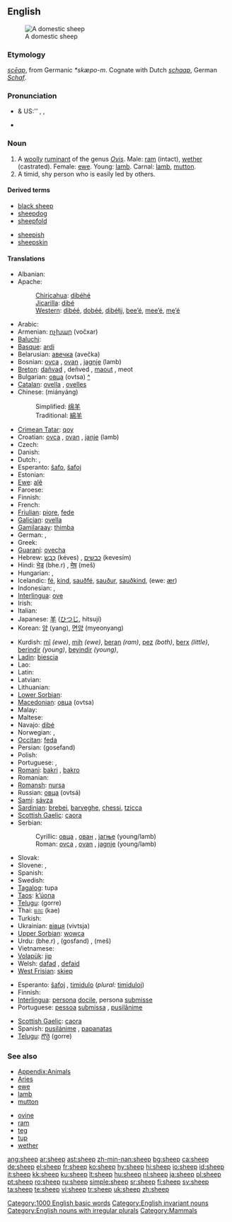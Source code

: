 {{wikipedia|dab=sheep (disambiguation)|sheep}}
==English==
[[Image:Ovis orientalis aries 'Skudde' (aka).jpg|thumb|A domestic sheep]]

===Etymology===
{{etyl|ang}} ''[[sceap|scēap]]'', from Germanic ''*skæpo-m''.  Cognate with Dutch ''[[schaap]]'', German ''[[Schaf]]''.

===Pronunciation===
* {{a|RP}} & US:'' {{enPR|shēp}}, {{IPA|/ʃiːp/}}, {{SAMPA|/Si:p/}}
* {{audio|en-us-sheep.ogg|Audio (US)}}
*: {{IPAchar|[[Rhymes:English:-iːp|Rhymes: -iːp]]}}

===Noun===
{{wikipedia}}
{{en-noun|sheep}}

# A [[woolly]] [[ruminant]] of the genus ''[[Ovis]]''. Male: [[ram]] (intact), [[wether]] (castrated). Female: [[ewe]]. Young: [[lamb]]. Carnal: [[lamb]], [[mutton]].
# A timid, shy person who is easily led by others.

====Derived terms====
{{top2}}
* [[black sheep]]
* [[sheepdog]]
* [[sheepfold]]
{{mid2}}
* [[sheepish]]
* [[sheepskin]]
{{bottom}}

====Translations====
{{trans-top|animal}}
* Albanian: {{t-|sq|dele|xs=Albanian}}
* Apache:
*: [[Chiricahua]]: [[dibéhé]]
*: [[Jicarilla]]: [[dibé]]
*: [[Western Apache|Western]]: [[dibéé]], [[dobéé]], [[dibéłįį]], [[bee’é]], [[mee’é]], [[mę’é]]
* Arabic: {{Arab|[[خروف]]}} {{IPAchar|(xarūf)}} {{m}}
* Armenian: [[ոչխար]] (vočxar)
* [[Baluchi]]: {{Arab|[[میش]]}} {{IPAchar|(mēš)}}
* [[Basque]]: [[ardi]]
* Belarusian: [[авечка]] (avečka) {{f}}
* Bosnian: [[ovca]] {{f}}, [[ovan]] {{m}}, [[jagnje]] {{n}} (lamb)
* [[Breton]]: [[dañvad]] {{m}}, deñved {{p}}, [[maout]] {{m}}, meot {{p}}
* Bulgarian: [[овца]] (ovtsa) {{f}} [[:bg:овца|^]]
* [[Catalan]]: [[ovella]] {{f}}, [[ovelles]] {{p}}
* Chinese: (miányáng)
*: Simplified: [[绵羊]]
*: Traditional: [[綿羊]]
* [[Crimean Tatar]]: [[qoy]]
* Croatian: [[ovca]] {{f}}, [[ovan]] {{m}}, [[janje]] {{n}} (lamb)
* Czech: {{t-|cs|ovce}}
* Danish: {{t+|da|får|n}}
* Dutch: {{t+|nl|schaap|n}}, {{t+|nl|schapen|p}}
* Esperanto: [[ŝafo]], [[ŝafoj]] {{p}}
* Estonian: {{t+|et|lammas}}
* [[Ewe]]: [[alẽ]]
* Faroese: {{t+|fo|seyður|xs=Faroese}}
* Finnish: {{t+|fi|lammas}}
* French: {{t+|fr|mouton|m}}
* [[Friulian]]: [[piore]], [[fede]]
* [[Galician]]: [[ovella]]
* [[Gamilaraay]]: [[thimba]]
* German: {{t+|de|Schaf|n}}, {{t-|de|Schafe|p}}
* Greek: {{t+|el|πρόβατο|n|tr=próvato|sc=Grek}}
* [[Guaraní]]: [[ovecha]]
* Hebrew: [[כבש|כֶּבֶשׂ]] (kéves) {{m}}, [[כבשים]] (kevesím) {{p}}
* Hindi: [[भेड़]] (bhe.r) {{f}}, [[मेष]] (meš) {{m}}
* Hungarian: {{t+|hu|juh}}, {{t+|hu|birka}}
* Icelandic: [[fé]], [[kind]], [[sauðfé]], [[sauður]], [[sauðkind]], (ewe: [[ær]])
* Indonesian: {{t+|id|domba|xs=Indonesian}}, {{t+|id|biri-biri|xs=Indonesian}}
* [[Interlingua]]: [[ove]]
* Irish: {{t+|ga|caora|xs=Irish}}
* Italian: {{t+|it|pecora|f}}
* Japanese: [[羊]] ([[ひつじ]], hitsují)
* Korean: [[양]] (yang), [[면양]] (myeonyang)
{{trans-mid}}
* Kurdish: [[mî]] ''(ewe)'', [[mih]] ''(ewe)'', [[beran]] ''(ram)'', [[pez]] ''(both)'', [[berx]] ''(little)'', [[berindir]] ''(young)'', [[beyindir]] ''(young)'', {{KUchar|[[مه‌ڕ]]}}
* [[Ladin]]: [[biescia]]
* Lao: {{t-|lo|ແກະ|tr=kë'|sc=Laoo|xs=Lao}}
* Latin: {{t-|la|ovis|f}}
* Latvian: {{t-|lv|aita|xs=Latvian}}
* Lithuanian: {{t+|lt|avis|xs=Lithuanian}}
* [[Lower Sorbian]]: {{tø|dsb|wójca|f|xs=Lower Sorbian}}
* [[Macedonian]]: [[овца]] (ovtsa) {{f}}
* Malay: {{t-|ms|kambing biri biri|xs=Malay}}
* Maltese: {{t-|mt|nagħġa|xs=Maltese}}
* Navajo: [[dibé]]
* Norwegian: {{t+|no|sau|m}}, {{t-|no|får|n}}
* [[Occitan]]: [[feda]] {{f}}
* Persian: {{fa-Arab|[[گوسفند]]}} (gosefand)
* Polish: {{t+|pl|owca|f}}
* Portuguese: {{t+|pt|carneiro|m}}, {{t+|pt|ovelha|f}}
* [[Romani]]: [[bakri]] {{f}}, [[bakro]] {{m}}
* Romanian: {{t+|ro|oaie}}
* [[Romansh]]: [[nursa]]
* Russian: [[овца#Russian|овца]] (ovtsá) {{f}}
* [[Sami]]: [[sávza]]
* [[Sardinian]]: [[brebei]], [[barveghe]], [[chessi]], [[tzicca]]
* [[Scottish Gaelic]]: [[caora]] {{f}}
* Serbian:
*: Cyrillic: [[овца]] {{f}}, [[ован]] {{m}}, [[јагње]] {{n}} (young/lamb)
*: Roman: [[ovca]] {{f}}, [[ovan]] {{m}}, [[jagnje]] {{n}} (young/lamb)
* Slovak: {{t-|sk|ovca|f}}
* Slovene: {{t+|sl|ovca|f}}, {{t+|sl|oven|m}}
* Spanish: {{t+|es|oveja|f}}
* Swedish: {{t+|sv|får|n}}
* [[Tagalog]]: tupa
* [[Taos]]: [[k’úona]]
* [[Telugu]]: {{t+|te|గొర్రె|sc=Telu}} (gorre)
* Thai: [[แกะ]] (kae)
* Turkish: {{t+|tr|koyun}}
* Ukrainian: [[вівця]] (vivtsja) {{f}}
* [[Upper Sorbian]]: [[wowca]] {{f}}
* Urdu: {{ur-Arab|[[بھیڑ]]}} (bhe.r) {{f}}, {{ur-Arab|[[گوسفند]]}} (gosfand) {{f}}, {{ur-Arab|[[میش]]}} (meš) {{m}}
* Vietnamese: {{t+|vi|cừu|xs=Vietnamese}}
* [[Volapük]]: [[jip]]
* Welsh: [[dafad]] {{f}}, [[defaid]] {{p}}
* [[West Frisian]]: [[skiep]]
{{trans-bottom}}

{{trans-top|shy person}}
* Esperanto: [[ŝafoj]] {{p}}, [[timidulo]] (''plural:'' [[timiduloj]])
* Finnish: {{t-|fi|hiirulainen}}
* [[Interlingua]]: [[persona]] [[docile]], persona [[submisse]]
* Portuguese: [[pessoa]] [[submissa]] {{f}}, [[pusilânime]] {{m|f}}
{{trans-mid}}
* [[Scottish Gaelic]]: [[caora]]
* Spanish: [[pusilánime]] {{m|f}}, [[papanatas]] {{m|f}}
* [[Telugu]]: [[గొర్రె]] (gorre)
{{trans-bottom}}

===See also===
{{top2}}
* [[Appendix:Animals]]
* [[Aries]]
* [[ewe]]
* [[lamb]]
* [[mutton]]
{{mid2}}
* [[ovine]]
* [[ram]]
* [[teg]]
* [[tup]]
* [[wether]]
{{bottom}}

[[Category:1000 English basic words]]
[[Category:English invariant nouns]]
[[Category:English nouns with irregular plurals]]
[[Category:Mammals]]

[[ang:sheep]]
[[ar:sheep]]
[[ast:sheep]]
[[zh-min-nan:sheep]]
[[bg:sheep]]
[[ca:sheep]]
[[de:sheep]]
[[el:sheep]]
[[fr:sheep]]
[[ko:sheep]]
[[hy:sheep]]
[[hi:sheep]]
[[io:sheep]]
[[id:sheep]]
[[it:sheep]]
[[kk:sheep]]
[[ku:sheep]]
[[lt:sheep]]
[[hu:sheep]]
[[nl:sheep]]
[[ja:sheep]]
[[pl:sheep]]
[[pt:sheep]]
[[ro:sheep]]
[[ru:sheep]]
[[simple:sheep]]
[[sr:sheep]]
[[fi:sheep]]
[[sv:sheep]]
[[ta:sheep]]
[[te:sheep]]
[[vi:sheep]]
[[tr:sheep]]
[[uk:sheep]]
[[zh:sheep]]